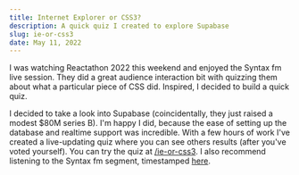 ```yaml
---
title: Internet Explorer or CSS3?
description: A quick quiz I created to explore Supabase
slug: ie-or-css3
date: May 11, 2022
---
```


I was watching Reactathon 2022 this weekend and enjoyed the Syntax fm live session. They did a great audience interaction bit with quizzing them about what a particular piece of CSS did. Inspired, I decided to build a quick quiz.

I decided to take a look into Supabase (coincidentally, they just raised a modest $80M series B). I'm happy I did, because the ease of setting up the database and realtime support was incredible. With a few hours of work I've created a live-updating quiz where you can see others results (after you've voted yourself). You can try the quiz at [/ie-or-css3](/ie-or-css3). I also recommend listening to the Syntax fm segment, timestamped [here](https://youtu.be/Ck-e3hd3pKw?t=22032).
